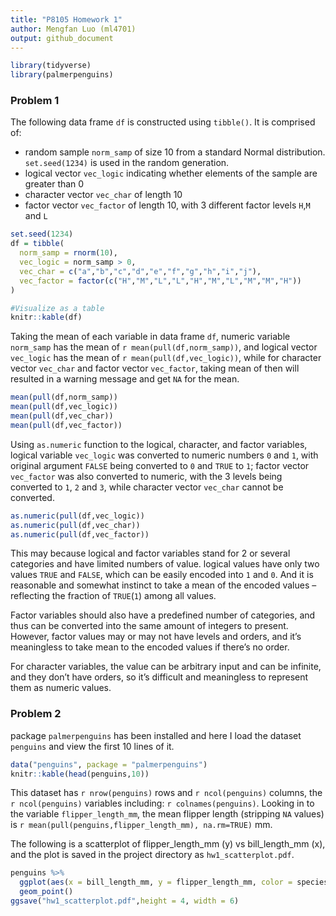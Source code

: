 ```yaml
---
title: "P8105 Homework 1"
author: Mengfan Luo (ml4701)
output: github_document
---
```


```r
library(tidyverse)
library(palmerpenguins)
```

### Problem 1

The following data frame `df` is constructed using `tibble()`. It is comprised of:

* random sample `norm_samp` of size 10 from a standard Normal distribution. `set.seed(1234)` is used in the random generation.
* logical vector `vec_logic` indicating whether elements of the sample are greater than 0
* character vector `vec_char` of length 10
* factor vector `vec_factor` of length 10, with 3 different factor levels `H`,`M` and `L`

```r
set.seed(1234)
df = tibble(
  norm_samp = rnorm(10),
  vec_logic = norm_samp > 0,
  vec_char = c("a","b","c","d","e","f","g","h","i","j"),
  vec_factor = factor(c("H","M","L","L","H","M","L","M","M","H"))
)

#Visualize as a table
knitr::kable(df)
```


Taking the mean of each variable in data frame `df`, numeric variable `norm_samp` has the mean of `r mean(pull(df,norm_samp))`, and logical vector `vec_logic` has the mean of `r mean(pull(df,vec_logic))`, while for character vector `vec_char` and factor vector `vec_factor`, taking mean of then will resulted in a warning message and get `NA` for the mean.

```r
mean(pull(df,norm_samp))
mean(pull(df,vec_logic))
mean(pull(df,vec_char))
mean(pull(df,vec_factor))
```

Using `as.numeric` function to the logical, character, and factor variables, logical variable `vec_logic` was converted to numeric numbers `0` and `1`, with original argument `FALSE` being converted to `0` and `TRUE` to `1`; factor vector `vec_factor` was also converted to numeric, with the 3 levels being converted to `1`, `2` and `3`, while character vector `vec_char` cannot be converted.

```r
as.numeric(pull(df,vec_logic))
as.numeric(pull(df,vec_char))
as.numeric(pull(df,vec_factor))
```

This may because logical and factor variables stand for 2 or several categories and have limited numbers of value. logical values have only two values `TRUE` and `FALSE`, which can be easily encoded into `1` and `0`. And it is reasonable and somewhat instinct to take a mean of the encoded values -- reflecting the fraction of `TRUE`(`1`) among all values.

Factor variables should also have a predefined number of categories, and thus can be converted into the same amount of integers to present. However, factor values may or may not have levels and orders, and it's meaningless to take mean to the encoded values if there's no order.

For character variables, the value can be arbitrary input and can be infinite, and they don't have orders, so it's difficult and meaningless to represent them as numeric values.


### Problem 2

package `palmerpenguins` has been installed and here I load the dataset `penguins` and view the first 10 lines of it.

```r
data("penguins", package = "palmerpenguins")
knitr::kable(head(penguins,10))
```

This dataset has `r nrow(penguins)` rows and `r ncol(penguins)` columns, the `r ncol(penguins)` variables including:  `r colnames(penguins)`. Looking in to the variable `flipper_length_mm`, the mean flipper length (stripping `NA` values) is `r mean(pull(penguins,flipper_length_mm), na.rm=TRUE)` mm.

The following is a scatterplot of flipper_length_mm (y) vs bill_length_mm (x), and the plot is saved in the project directory as `hw1_scatterplot.pdf`.

```r
penguins %>% 
  ggplot(aes(x = bill_length_mm, y = flipper_length_mm, color = species)) + 
  geom_point()
ggsave("hw1_scatterplot.pdf",height = 4, width = 6)
```


